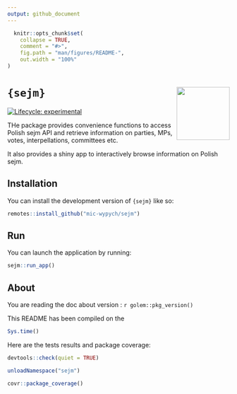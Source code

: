 ```yaml
---
output: github_document
---
```


<!-- README.md is generated from README.Rmd. Please edit that file -->

```r
  knitr::opts_chunk$set(
    collapse = TRUE,
    comment = "#>",
    fig.path = "man/figures/README-",
    out.width = "100%"
)
```

# `{sejm}` <img src="man/figures/logo.png" align="right" width="120" />

<!-- badges: start -->
[![Lifecycle: experimental](https://img.shields.io/badge/lifecycle-experimental-orange.svg)](https://lifecycle.r-lib.org/articles/stages.html#experimental)
<!-- badges: end -->

THe package provides convenience functions to access Polish sejm API 
and retrieve information on parties, MPs, votes, interpellations, committees etc.

It also provides a shiny app to interactively browse information on Polish sejm.

## Installation

You can install the development version of `{sejm}` like so:

```r
remotes::install_github("mic-wypych/sejm")
```

## Run

You can launch the application by running:

```r
sejm::run_app()
```

## About

You are reading the doc about version : `r golem::pkg_version()`

This README has been compiled on the

```r
Sys.time()
```

Here are the tests results and package coverage:

```r
devtools::check(quiet = TRUE)
```

```r
unloadNamespace("sejm")
```

```r
covr::package_coverage()
```
